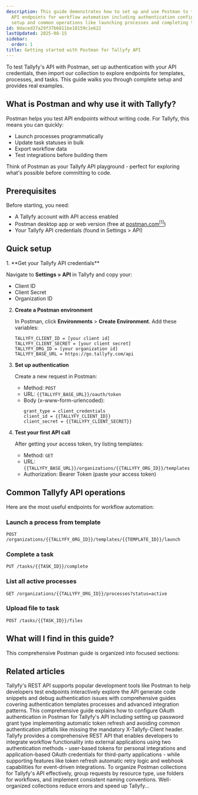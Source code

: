 ```yaml
---
description: This guide demonstrates how to set up and use Postman to test Tallyfy's
  API endpoints for workflow automation including authentication configuration environment
  setup and common operations like launching processes and completing tasks.
id: 0daced37a29f37b6811be18159c1e622
lastUpdated: 2025-08-15
sidebar:
  order: 1
title: Getting started with Postman for Tallyfy API
---
```



To test Tallyfy's API with Postman, set up authentication with your API credentials, then import our collection to explore endpoints for templates, processes, and tasks. This guide walks you through complete setup and provides real examples.

## What is Postman and why use it with Tallyfy?

Postman helps you test API endpoints without writing code. For Tallyfy, this means you can quickly:
- Launch processes programmatically
- Update task statuses in bulk
- Export workflow data
- Test integrations before building them

Think of Postman as your Tallyfy API playground - perfect for exploring what's possible before committing to code.

## Prerequisites

Before starting, you need:
- A Tallyfy account with API access enabled
- Postman desktop app or web version (free at [postman.com](https://www.postman.com)<a href="https://www.postman.com" rel="nofollow noopener noreferrer" target="_blank"><sup>[1]</sup></a>)
- Your Tallyfy API credentials (found in Settings > API)

## Quick setup

<Steps>
1. **Get your Tallyfy API credentials**
   
   Navigate to **Settings > API** in Tallyfy and copy your:
   - Client ID
   - Client Secret
   - Organization ID

2. **Create a Postman environment**
   
   In Postman, click **Environments** > **Create Environment**. Add these variables:
   ```
   TALLYFY_CLIENT_ID = [your client id]
   TALLYFY_CLIENT_SECRET = [your client secret]
   TALLYFY_ORG_ID = [your organization id]
   TALLYFY_BASE_URL = https://go.tallyfy.com/api
   ```

3. **Set up authentication**
   
   Create a new request in Postman:
   - Method: `POST`
   - URL: `{{TALLYFY_BASE_URL}}/oauth/token`
   - Body (x-www-form-urlencoded):
     ```
     grant_type = client_credentials
     client_id = {{TALLYFY_CLIENT_ID}}
     client_secret = {{TALLYFY_CLIENT_SECRET}}
     ```

4. **Test your first API call**
   
   After getting your access token, try listing templates:
   - Method: `GET`
   - URL: `{{TALLYFY_BASE_URL}}/organizations/{{TALLYFY_ORG_ID}}/templates`
   - Authorization: Bearer Token (paste your access token)
</Steps>

## Common Tallyfy API operations

Here are the most useful endpoints for workflow automation:

### Launch a process from template
```
POST /organizations/{{TALLYFY_ORG_ID}}/templates/{{TEMPLATE_ID}}/launch
```

### Complete a task
```
PUT /tasks/{{TASK_ID}}/complete
```

### List all active processes
```
GET /organizations/{{TALLYFY_ORG_ID}}/processes?status=active
```

### Upload file to task
```
POST /tasks/{{TASK_ID}}/files
```

## What will I find in this guide?

This comprehensive Postman guide is organized into focused sections:


## Related articles
<CardGrid>
<LinkTitleCard header="<b>Open Api > API clients</b>" href="/products/pro/integrations/open-api/api-clients/" > Tallyfy's REST API supports popular development tools like Postman to help developers test endpoints interactively explore the API generate code snippets and debug authentication issues with comprehensive guides covering authentication templates processes and advanced integration patterns. </LinkTitleCard>
<LinkTitleCard header="<b>Postman > Authentication setup for Postman</b>" href="/products/pro/integrations/open-api/api-clients/postman/authentication-setup/" > This comprehensive guide explains how to configure OAuth authentication in Postman for Tallyfy's API including setting up password grant type implementing automatic token refresh and avoiding common authentication pitfalls like missing the mandatory X-Tallyfy-Client header. </LinkTitleCard>
<LinkTitleCard header="<b>Open Api > Integrate with Tallyfy using the API</b>" href="/products/pro/integrations/open-api/how-to-integrate-with-tallyfy-using-api/" > Tallyfy provides a comprehensive REST API that enables developers to integrate workflow functionality into external applications using two authentication methods - user-based tokens for personal integrations and application-based OAuth credentials for third-party applications - while supporting features like token refresh automatic retry logic and webhook capabilities for event-driven integrations. </LinkTitleCard>
<LinkTitleCard header="<b>Postman > Collection organization best practices</b>" href="/products/pro/integrations/open-api/api-clients/postman/collection-organization/" > To organize Postman collections for Tallyfy's API effectively, group requests by resource type, use folders for workflows, and implement consistent naming conventions. Well-organized collections reduce errors and speed up Tallyfy... </LinkTitleCard>
</CardGrid>